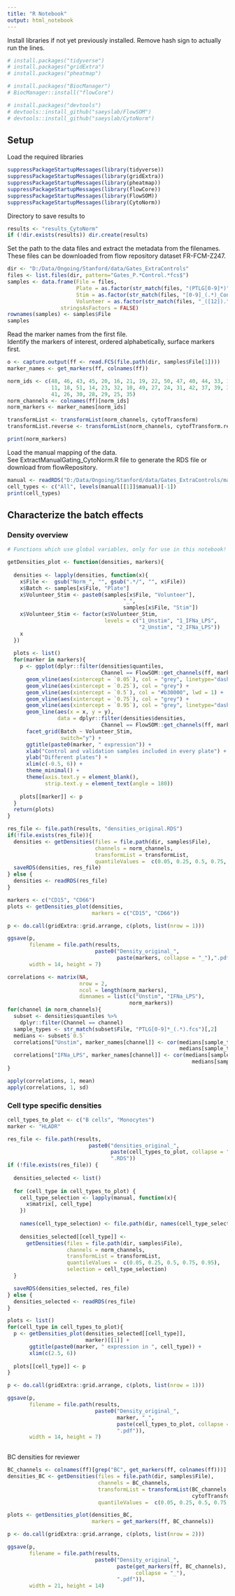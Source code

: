 ```yaml
---
title: "R Notebook"
output: html_notebook
---
```


Install libraries if not yet previously installed.
Remove hash sign to actually run the lines.
```r
# install.packages("tidyverse")
# install.packages("gridExtra")
# install.packages("pheatmap")

# install.packages("BiocManager")
# BiocManager::install("flowCore")

# install.packages("devtools")
# devtools::install_github("saeyslab/FlowSOM")
# devtools::install_github("saeyslab/CytoNorm")
```

## Setup

Load the required libraries

```r
suppressPackageStartupMessages(library(tidyverse))
suppressPackageStartupMessages(library(gridExtra))
suppressPackageStartupMessages(library(pheatmap))
suppressPackageStartupMessages(library(flowCore))
suppressPackageStartupMessages(library(FlowSOM))
suppressPackageStartupMessages(library(CytoNorm))
```

Directory to save results to

```r
results <- "results_CytoNorm"
if (!dir.exists(results)) dir.create(results)
```

Set the path to the data files and extract the metadata from the filenames.
These files can be downloaded from flow repository dataset FR-FCM-Z247.

```r
dir <- "D:/Data/Ongoing/Stanford/data/Gates_ExtraControls"
files <- list.files(dir, pattern="Gates_P.*Control.*fcs$")
samples <- data.frame(File = files,
                      Plate = as.factor(str_match(files, "(PTLG[0-9]*)")[, 2]),
                      Stim = as.factor(str_match(files, "[0-9]_(.*)_Control")[, 2]),
                      Volunteer = as.factor(str_match(files, "_([12]).")[, 2]),
                 stringsAsFactors = FALSE)
rownames(samples) <- samples$File
samples
```

Read the marker names from the first file.  
Identify the markers of interest, ordered alphabetically, surface markers first.
```r
o <- capture.output(ff <- read.FCS(file.path(dir, samples$File[1])))
marker_names <- get_markers(ff, colnames(ff))

norm_ids <- c(48, 46, 43, 45, 20, 16, 21, 19, 22, 50, 47, 40, 44, 33, 17,
              11, 18, 51, 14, 23, 32, 10, 49, 27, 24, 31, 42, 37, 39, 34, 
              41, 26, 30, 28, 29, 25, 35)
norm_channels <- colnames(ff)[norm_ids]
norm_markers <- marker_names[norm_ids]

transformList <- transformList(norm_channels, cytofTransform)
transformList.reverse <- transformList(norm_channels, cytofTransform.reverse)

print(norm_markers)
```

Load the manual mapping of the data.  
See ExtractManualGating_CytoNorm.R file to generate the RDS file or download
from flowRepository.
```r
manual <- readRDS("D:/Data/Ongoing/Stanford/data/Gates_ExtraControls/manual.RDS")
cell_types <- c("All", levels(manual[[1]]$manual)[-1])
print(cell_types)
```

## Characterize the batch effects

### Density overview

```r
# Functions which use global variables, only for use in this notebook!

getDensities_plot <- function(densities, markers){
  
  densities <- lapply(densities, function(x){
    x$File <-  gsub("Norm_", "", gsub(".*/", "", x$File))
    x$Batch <- samples[x$File, "Plate"]
    x$Volunteer_Stim <- paste0(samples[x$File, "Volunteer"],
                                     "_",
                                     samples[x$File, "Stim"])
    x$Volunteer_Stim <- factor(x$Volunteer_Stim,
                               levels = c("1_Unstim", "1_IFNa_LPS",
                                          "2_Unstim", "2_IFNa_LPS"))
    x
  })
  
  plots <- list()
  for(marker in markers){
    p <- ggplot(dplyr::filter(densities$quantiles,
                              Channel == FlowSOM::get_channels(ff, marker))) +
      geom_vline(aes(xintercept = `0.05`), col = "grey", linetype="dashed") +
      geom_vline(aes(xintercept = `0.25`), col = "grey") +
      geom_vline(aes(xintercept = `0.5`), col = "#b30000", lwd = 1) +
      geom_vline(aes(xintercept = `0.75`), col = "grey") +
      geom_vline(aes(xintercept = `0.95`), col = "grey", linetype="dashed") +
      geom_line(aes(x = x, y = y),
                data = dplyr::filter(densities$densities,
                              Channel == FlowSOM::get_channels(ff, marker))) +
      facet_grid(Batch ~ Volunteer_Stim,
                 switch="y") +
      ggtitle(paste0(marker, " expression")) +
      xlab("Control and validation samples included in every plate") +
      ylab("Different plates") +
      xlim(c(-0.5, 6)) +
      theme_minimal() +
      theme(axis.text.y = element_blank(),
            strip.text.y = element_text(angle = 180))
    
    plots[[marker]] <- p
  }
  return(plots)
}
```

```r
res_file <- file.path(results, "densities_original.RDS")
if(!file.exists(res_file)){
  densities <- getDensities(files = file.path(dir, samples$File),
                            channels = norm_channels,
                            transformList = transformList,
                            quantileValues =  c(0.05, 0.25, 0.5, 0.75, 0.95))
  saveRDS(densities, res_file)
} else {
  densities <- readRDS(res_file)
}
```

```r
markers <- c("CD15", "CD66")
plots <- getDensities_plot(densities,
                           markers = c("CD15", "CD66"))

p <- do.call(gridExtra::grid.arrange, c(plots, list(nrow = 1)))

ggsave(p, 
       filename = file.path(results,
                            paste0("Density_original_",
                                   paste(markers, collapse = "_"),".pdf")),
       width = 14, height = 7)
```


```r
correlations <- matrix(NA, 
                       nrow = 2,
                       ncol = length(norm_markers),
                       dimnames = list(c("Unstim", "IFNa_LPS"),
                                       norm_markers))
for(channel in norm_channels){
  subset <- densities$quantiles %>% 
    dplyr::filter(Channel == channel) 
  sample_types <- str_match(subset$File, "PTLG[0-9]*_(.*).fcs")[,2]
  medians <- subset$`0.5`
  correlations["Unstim", marker_names[channel]] <- cor(medians[sample_types == "Unstim_Control_1"],
                                                       medians[sample_types == "Unstim_Control_2"])
  correlations["IFNa_LPS", marker_names[channel]] <- cor(medians[sample_types == "IFNa_LPS_Control_1"],
                                                           medians[sample_types == "IFNa_LPS_Control_2"])
}

apply(correlations, 1, mean)
apply(correlations, 1, sd)
```

### Cell type specific densities

```r
cell_types_to_plot <- c("B cells", "Monocytes")
marker <- "HLADR"

res_file <- file.path(results, 
                          paste0("densities_original_",
                                 paste(cell_types_to_plot, collapse = "_"),
                                 ".RDS"))
if (!file.exists(res_file)) {
  
  densities_selected <- list()
  
  for (cell_type in cell_types_to_plot) {
    cell_type_selection <- lapply(manual, function(x){
      x$matrix[, cell_type]
    })
    
    names(cell_type_selection) <- file.path(dir, names(cell_type_selection))
    
    densities_selected[[cell_type]] <- 
      getDensities(files = file.path(dir, samples$File),
                   channels = norm_channels,
                   transformList = transformList,
                   quantileValues =  c(0.05, 0.25, 0.5, 0.75, 0.95),
                   selection = cell_type_selection)
  }

  saveRDS(densities_selected, res_file)
} else {
  densities_selected <- readRDS(res_file)
}
```

```r
plots <- list()
for(cell_type in cell_types_to_plot){
  p <- getDensities_plot(densities_selected[[cell_type]],
                         marker)[[1]] + 
       ggtitle(paste0(marker, " expression in ", cell_type)) +
       xlim(c(2.5, 6))
  
  plots[[cell_type]] <- p
}

p <- do.call(gridExtra::grid.arrange, c(plots, list(nrow = 1)))

ggsave(p, 
       filename = file.path(results,
                            paste0("Density_original_",
                                   marker, "_",
                                   paste(cell_types_to_plot, collapse = "_"),
                                   ".pdf")),
       width = 14, height = 7)
              
```


BC densities for reviewer
```r
BC_channels <- colnames(ff)[grep("BC", get_markers(ff, colnames(ff)))]
densities_BC <- getDensities(files = file.path(dir, samples$File),
                             channels = BC_channels,
                             transformList = transformList(BC_channels, 
                                                           cytofTransform),
                             quantileValues =  c(0.05, 0.25, 0.5, 0.75, 0.95))

plots <- getDensities_plot(densities_BC,
                           markers = get_markers(ff, BC_channels))

p <- do.call(gridExtra::grid.arrange, c(plots, list(nrow = 2)))

ggsave(p, 
       filename = file.path(results,
                            paste0("Density_original_",
                                   paste(get_markers(ff, BC_channels), 
                                         collapse = "_"),
                                   ".pdf")),
       width = 21, height = 14)

```